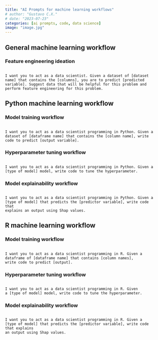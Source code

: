 ```yaml
---
title: "AI Prompts for machine learning workflows"
# author: "Gustavo C.X."
# date: "2023-07-23"
categories: [ai prompts, code, data science]
image: "image.jpg"
---
```


## General machine learning workflow

### Feature engineering ideation

``` prompt-block

I want you to act as a data scientist. Given a dataset of [dataset
name] that contains the [columns], you are to predict [predicted
variable]. Suggest data that will be helpful for this problem and
perform feature engineering for this problem.
```

## Python machine learning workflow

### Model training workflow

``` prompt-block

I want you to act as a data scientist programming in Python. Given a
dataset of [dataframe name] that contains the [column name], write
code to predict [output variable].
```

### Hyperparameter tuning workflow

``` prompt-block

I want you to act as a data scientist programming in Python. Given a
[type of model] model, write code to tune the hyperparameter.
```

### Model explainability workflow

``` prompt-block

I want you to act as a data scientist programming in Python. Given a
[type of model] that predicts the [predictor variable], write code that 
explains an output using Shap values.
```

## R machine learning workflow

### Model training workflow

``` prompt-block

I want you to act as a data scientist programming in R. Given a
dataframe of [dataframe name] that contains [column names], 
write code to predict [output].
```

### Hyperparameter tuning workflow

``` prompt-block

I want you to act as a data scientist programming in R. Given 
a [type of model] model, write code to tune the hyperparameter.
```

### Model explainability workflow

``` prompt-block

I want you to act as a data scientist programming in R. Given a
[type of model] that predicts the [predictor variable], write code that explains
an output using Shap values.
```